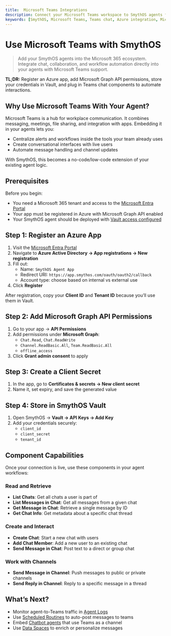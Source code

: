 ```yaml
---
title:  Microsoft Teams Integrations
description: Connect your Microsoft Teams workspace to SmythOS agents for rich collaboration, messaging, and integration workflows.
keywords: [SmythOS, Microsoft Teams, Teams chat, Azure integration, Microsoft Graph API, send message, chat workflows]
---
```


# Use Microsoft Teams with SmythOS

> Add your SmythOS agents into the Microsoft 365 ecosystem. Integrate chat, collaboration, and workflow automation directly into your agents with Microsoft Teams support.

<InfoCallout> **TL;DR:** Register an Azure app, add Microsoft Graph API permissions, store your credentials in Vault, and plug in Teams chat components to automate interactions. </InfoCallout>

<Divider />

## Why Use Microsoft Teams With Your Agent?

Microsoft Teams is a hub for workplace communication. It combines messaging, meetings, file sharing, and integration with apps. Embedding it in your agents lets you:

- Centralize alerts and workflows inside the tools your team already uses
- Create conversational interfaces with live users
- Automate message handling and channel updates

With SmythOS, this becomes a no-code/low-code extension of your existing agent logic.

<Divider />

## Prerequisites

Before you begin:

- You need a Microsoft 365 tenant and access to the [Microsoft Entra Portal](https://entra.microsoft.com/)
- Your app must be registered in Azure with Microsoft Graph API enabled
- Your SmythOS agent should be deployed with [Vault access configured](/docs/agent-studio/key-concepts/vault)

<Divider />

## Step 1: Register an Azure App

1. Visit the [Microsoft Entra Portal](https://entra.microsoft.com/)
2. Navigate to **Azure Active Directory → App registrations → New registration**
3. Fill out:
   - Name: `SmythOS Agent App`
   - Redirect URI: `https://app.smythos.com/oauth/oauth2/callback`
   - Account type: choose based on internal vs external use
4. Click **Register**

<InfoCallout> After registration, copy your **Client ID** and **Tenant ID** because you’ll use them in Vault. </InfoCallout>

## Step 2: Add Microsoft Graph API Permissions

1. Go to your app → **API Permissions**
2. Add permissions under **Microsoft Graph**:
   - `Chat.Read`, `Chat.ReadWrite`
   - `Channel.ReadBasic.All`, `Team.ReadBasic.All`
   - `offline_access`
3. Click **Grant admin consent** to apply

## Step 3: Create a Client Secret

1. In the app, go to **Certificates & secrets → New client secret**
2. Name it, set expiry, and save the generated value

## Step 4: Store in SmythOS Vault

1. Open SmythOS → **Vault → API Keys → Add Key**
2. Add your credentials securely:
   - `client_id`
   - `client_secret`
   - `tenant_id`

<Divider />

## Component Capabilities

Once your connection is live, use these components in your agent workflows:

### Read and Retrieve

- **List Chats**: Get all chats a user is part of
- **List Messages in Chat**: Get all messages from a given chat
- **Get Message in Chat**: Retrieve a single message by ID
- **Get Chat Info**: Get metadata about a specific chat thread

### Create and Interact

- **Create Chat**: Start a new chat with users
- **Add Chat Member**: Add a new user to an existing chat
- **Send Message in Chat**: Post text to a direct or group chat

### Work with Channels

- **Send Message in Channel**: Push messages to public or private channels
- **Send Reply in Channel**: Reply to a specific message in a thread

<Divider />

## What’s Next?

- Monitor agent-to-Teams traffic in [Agent Logs](/docs/agent-studio/manage-agents/logs)
- Use [Scheduled Routines](/docs/agent-deployments/agent-work-schedules) to auto-post messages to teams
- Embed [Chatbot agents](/docs/agent-deployments/deployments/deploy-as-chatbot) that use Teams as a channel
- Use [Data Spaces](/docs/agent-collaboration/data-pool/data-spaces) to enrich or personalize messages

<PromptCard prompt="Send a new message to a Microsoft Teams channel using the Send Message component with channel_id and content input." />

